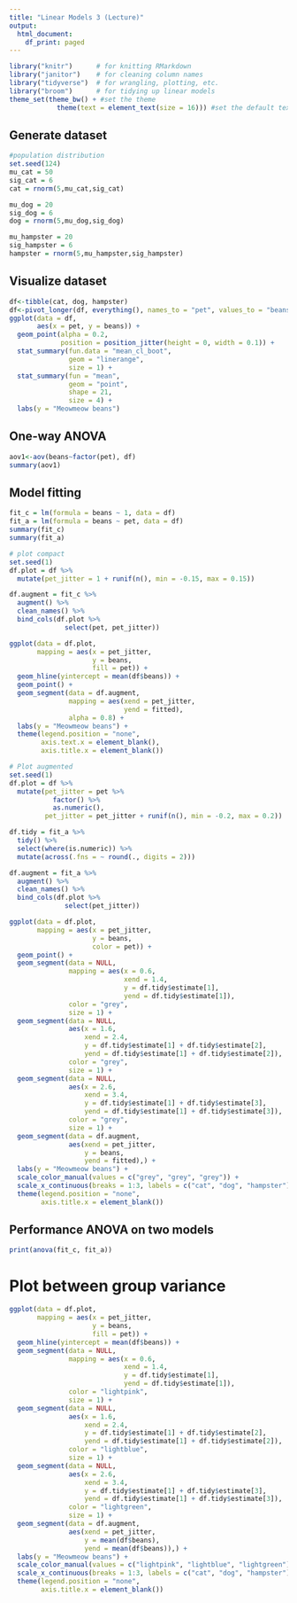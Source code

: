 ```yaml
---
title: "Linear Models 3 (Lecture)"
output:
  html_document:
    df_print: paged
---
```


```r
library("knitr")      # for knitting RMarkdown 
library("janitor")    # for cleaning column names
library("tidyverse")  # for wrangling, plotting, etc.
library("broom")      # for tidying up linear models 
theme_set(theme_bw() + #set the theme 
            theme(text = element_text(size = 16))) #set the default text size
```
## Generate dataset
```r
#population distribution
set.seed(124)
mu_cat = 50
sig_cat = 6
cat = rnorm(5,mu_cat,sig_cat)

mu_dog = 20
sig_dog = 6
dog = rnorm(5,mu_dog,sig_dog)

mu_hampster = 20
sig_hampster = 6
hampster = rnorm(5,mu_hampster,sig_hampster)

```

## Visualize dataset
```r
df<-tibble(cat, dog, hampster)
df<-pivot_longer(df, everything(), names_to = "pet", values_to = "beans")
ggplot(data = df,
       aes(x = pet, y = beans)) + 
  geom_point(alpha = 0.2,
             position = position_jitter(height = 0, width = 0.1)) +
  stat_summary(fun.data = "mean_cl_boot",
               geom = "linerange",
               size = 1) + 
  stat_summary(fun = "mean",
               geom = "point",
               shape = 21,
               size = 4) +
  labs(y = "Meowmeow beans")
```
## One-way ANOVA
```r
aov1<-aov(beans~factor(pet), df)
summary(aov1)
```
## Model fitting
```r
fit_c = lm(formula = beans ~ 1, data = df)
fit_a = lm(formula = beans ~ pet, data = df)
summary(fit_c)
summary(fit_a)

# plot compact
set.seed(1)
df.plot = df %>% 
  mutate(pet_jitter = 1 + runif(n(), min = -0.15, max = 0.15))

df.augment = fit_c %>% 
  augment() %>% 
  clean_names() %>% 
  bind_cols(df.plot %>% 
              select(pet, pet_jitter))

ggplot(data = df.plot, 
       mapping = aes(x = pet_jitter,
                     y = beans,
                     fill = pet)) + 
  geom_hline(yintercept = mean(df$beans)) +
  geom_point() + 
  geom_segment(data = df.augment,
               mapping = aes(xend = pet_jitter,
                             yend = fitted),
               alpha = 0.8) +
  labs(y = "Meowmeow beans") + 
  theme(legend.position = "none",
        axis.text.x = element_blank(),
        axis.title.x = element_blank())
```

```r
# Plot augmented
set.seed(1)
df.plot = df %>% 
  mutate(pet_jitter = pet %>% 
           factor() %>%
           as.numeric(),
         pet_jitter = pet_jitter + runif(n(), min = -0.2, max = 0.2))

df.tidy = fit_a %>% 
  tidy() %>% 
  select(where(is.numeric)) %>% 
  mutate(across(.fns = ~ round(., digits = 2)))

df.augment = fit_a %>% 
  augment() %>%
  clean_names() %>% 
  bind_cols(df.plot %>% 
              select(pet_jitter))

ggplot(data = df.plot,
       mapping = aes(x = pet_jitter,
                     y = beans,
                     color = pet)) + 
  geom_point() +
  geom_segment(data = NULL,
               mapping = aes(x = 0.6,
                             xend = 1.4,
                             y = df.tidy$estimate[1],
                             yend = df.tidy$estimate[1]),
               color = "grey",
               size = 1) +
  geom_segment(data = NULL,
               aes(x = 1.6,
                   xend = 2.4,
                   y = df.tidy$estimate[1] + df.tidy$estimate[2],
                   yend = df.tidy$estimate[1] + df.tidy$estimate[2]),
               color = "grey",
               size = 1) +
  geom_segment(data = NULL,
               aes(x = 2.6,
                   xend = 3.4,
                   y = df.tidy$estimate[1] + df.tidy$estimate[3],
                   yend = df.tidy$estimate[1] + df.tidy$estimate[3]),
               color = "grey",
               size = 1) +
  geom_segment(data = df.augment,
               aes(xend = pet_jitter,
                   y = beans,
                   yend = fitted),) +
  labs(y = "Meowmeow beans") + 
  scale_color_manual(values = c("grey", "grey", "grey")) + 
  scale_x_continuous(breaks = 1:3, labels = c("cat", "dog", "hampster")) + 
  theme(legend.position = "none",
        axis.title.x = element_blank())
```

## Performance ANOVA on two models
```r
print(anova(fit_c, fit_a))
```

# Plot between group variance
```r

ggplot(data = df.plot, 
       mapping = aes(x = pet_jitter,
                     y = beans,
                     fill = pet)) + 
  geom_hline(yintercept = mean(df$beans)) +
  geom_segment(data = NULL,
               mapping = aes(x = 0.6,
                             xend = 1.4,
                             y = df.tidy$estimate[1],
                             yend = df.tidy$estimate[1]),
               color = "lightpink",
               size = 1) +
  geom_segment(data = NULL,
               aes(x = 1.6,
                   xend = 2.4,
                   y = df.tidy$estimate[1] + df.tidy$estimate[2],
                   yend = df.tidy$estimate[1] + df.tidy$estimate[2]),
               color = "lightblue",
               size = 1) +
  geom_segment(data = NULL,
               aes(x = 2.6,
                   xend = 3.4,
                   y = df.tidy$estimate[1] + df.tidy$estimate[3],
                   yend = df.tidy$estimate[1] + df.tidy$estimate[3]),
               color = "lightgreen",
               size = 1) +
  geom_segment(data = df.augment,
               aes(xend = pet_jitter,
                   y = mean(df$beans),
                   yend = mean(df$beans)),) +
  labs(y = "Meowmeow beans") + 
  scale_color_manual(values = c("lightpink", "lightblue", "lightgreen")) + 
  scale_x_continuous(breaks = 1:3, labels = c("cat", "dog", "hampster")) + 
  theme(legend.position = "none",
        axis.title.x = element_blank())
```